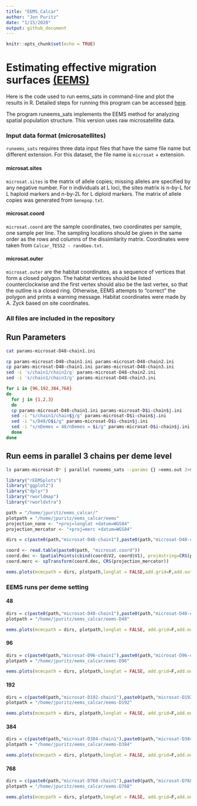 ```yaml
---
title: "EEMS_Calcar"
author: "Jon Puritz"
date: "1/15/2020"
output: github_document
---
```


```r
knitr::opts_chunk$set(echo = TRUE)
```

# Estimating effective migration surfaces [(EEMS)](https://github.com/dipetkov/eems)

Here is the code used to run eems_sats in command-line and plot the results in R. Detailed steps for running this program can be accessed [here](https://github.com/dipetkov/eems/tree/master/runeems_sats).

The program runeems_sats implements the EEMS method for analyzing spatial population structure. This version uses raw microsatellite data.

### Input data format (microsatellites)
`runeems_sats` requires three data input files that have the same file name but different extension. For this dataset, the file name is `microsat` + extension.

#### microsat.sites
`microsat.sites` is the matrix of allele copies; missing alleles are specified by any negative number. For n individuals at L loci, the sites matrix is n-by-L for L haploid markers and n-by-2L for L diploid markers. The matrix of allele copies was generated from `Genepop.txt`.

#### microsat.coord
`microsat.coord` are the sample coordinates, two coordinates per sample, one sample per line. The sampling locations should be given in the same order as the rows and columns of the dissimilarity matrix. Coordinates were taken from `Calcar_TESS2 - randGeo.txt`.

#### microsat.outer
`microsat.outer` are the habitat coordinates, as a sequence of vertices that form a closed polygon. The habitat vertices should be listed counterclockwise and the first vertex should also be the last vertex, so that the outline is a closed ring. Otherwise, EEMS attempts to "correct" the polygon and prints a warning message. Habitat coordinates were made by A. Zyck based on site coordinates.

### All files are included in the repository

## Run Parameters

```bash
cat params-microsat-D48-chain1.ini
```

```bash
cp params-microsat-D48-chain1.ini params-microsat-D48-chain2.ini
cp params-microsat-D48-chain1.ini params-microsat-D48-chain3.ini
sed -i 's/chain1/chain2/g' params-microsat-D48-chain2.ini
sed -i 's/chain1/chain3/g' params-microsat-D48-chain3.ini
```

```bash
for i in {96,192,384,768}
do
  for j in {1,2,3}
  do
  cp params-microsat-D48-chain1.ini params-microsat-D$i-chain$j.ini
  sed -i "s/chain1/chain$j/g" params-microsat-D$i-chain$j.ini
  sed -i "s/D48/D$i/g" params-microsat-D$i-chain$j.ini
  sed -i "s/nDemes = 48/nDemes = $i/g" params-microsat-D$i-chain$j.ini
  done
done
```

## Run eems in parallel 3 chains per deme level
```bash
ls params-microsat-D* | parallel runeems_sats --params {} >eems.out 2>&1
```



```r
library("rEEMSplots")
library("ggplot2")
library("dplyr")
library("rworldmap")
library("rworldxtra")
```


```r
path = "/home/jpuritz/eems_calcar/"
plotpath = "/home/jpuritz/eems_calcar/eems"
projection_none <- "+proj=longlat +datum=WGS84"
projection_mercator <- "+proj=merc +datum=WGS84"
```

```r
dirs = c(paste0(path,"microsat-D48-chain1"),paste0(path,"microsat-D48-chain2"),paste0(path,"microsat-D48-chain3"),paste0(path,"microsat-D96-chain1"),paste0(path,"microsat-D96-chain2"),paste0(path,"microsat-D96-chain3"),paste0(path,"microsat-D192-chain1"),paste0(path,"microsat-D192-chain2"),paste0(path,"microsat-D192-chain3"),paste0(path,"microsat-D384-chain1"),paste0(path,"microsat-D384-chain2"),paste0(path,"microsat-D384-chain3"),paste0(path,"microsat-D768-chain1"),paste0(path,"microsat-D768-chain2"),paste0(path,"microsat-D768-chain3"))

coord <- read.table(paste0(path, "microsat.coord"))
coord.dec <- SpatialPoints(cbind(coord$V2, coord$V1), proj4string=CRS(projection_none))
coord.merc <- spTransform(coord.dec, CRS(projection_mercator))

eems.plots(mcmcpath = dirs, plotpath,longlat = FALSE,add.grid=F,add.outline = T,add.demes = F, projection.in = projection_none, projection.out = projection_mercator, add.map = T,add.abline = T, add.r.squared = T,add.title = FALSE,m.plot.xy = { points(coord.merc, col = "black", cex =1, pch=19) },q.plot.xy = { points(coord.merc, col = "black", cex =1, pch=19) })
```


### EEMS runs per deme setting

#### 48

```r
dirs = c(paste0(path,"microsat-D48-chain1"),paste0(path,"microsat-D48-chain2"),paste0(path,"microsat-D48-chain3"))
plotpath = "/home/jpuritz/eems_calcar/eems-D48"

eems.plots(mcmcpath = dirs, plotpath,longlat = FALSE, add.grid=F,add.outline = T,add.demes = F, projection.in = projection_none, projection.out = projection_mercator, add.map = T,add.abline = T, add.r.squared = T,add.title = FALSE,m.plot.xy = { points(coord.merc, col = "black", cex =1, pch=19) },q.plot.xy = { points(coord.merc, col = "black", cex =1, pch=19) })
```

#### 96

```r
dirs = c(paste0(path,"microsat-D96-chain1"),paste0(path,"microsat-D96-chain2"),paste0(path,"microsat-D96-chain3"))
plotpath = "/home/jpuritz/eems_calcar/eems-D96"

eems.plots(mcmcpath = dirs, plotpath,longlat = FALSE, add.grid=F,add.outline = T,add.demes = F, projection.in = projection_none, projection.out = projection_mercator, add.map = T,add.abline = T, add.r.squared = T,add.title = FALSE,m.plot.xy = { points(coord.merc, col = "black", cex =1, pch=19) },q.plot.xy = { points(coord.merc, col = "black", cex =1, pch=19) })

```

#### 192

```r
dirs = c(paste0(path,"microsat-D192-chain1"),paste0(path,"microsat-D192-chain2"),paste0(path,"microsat-D192-chain3"))
plotpath = "/home/jpuritz/eems_calcar/eems-D192"

eems.plots(mcmcpath = dirs, plotpath,longlat = FALSE, add.grid=F,add.outline = T,add.demes = F, projection.in = projection_none, projection.out = projection_mercator, add.map = T,add.abline = T, add.r.squared = T,add.title = FALSE,m.plot.xy = { points(coord.merc, col = "black", cex =1, pch=19) },q.plot.xy = { points(coord.merc, col = "black", cex =1, pch=19) })

```

#### 384

```r
dirs = c(paste0(path,"microsat-D384-chain1"),paste0(path,"microsat-D384-chain2"),paste0(path,"microsat-D384-chain3"))
plotpath = "/home/jpuritz/eems_calcar/eems-D384"

eems.plots(mcmcpath = dirs, plotpath,longlat = FALSE, add.grid=F,add.outline = T,add.demes = F, projection.in = projection_none, projection.out = projection_mercator, add.map = T,add.abline = T, add.r.squared = T,add.title = FALSE,m.plot.xy = { points(coord.merc, col = "black", cex =1, pch=19) },q.plot.xy = { points(coord.merc, col = "black", cex =1, pch=19) })

```


#### 768

```r
dirs = c(paste0(path,"microsat-D768-chain1"),paste0(path,"microsat-D768-chain2"),paste0(path,"microsat-D768-chain3"))
plotpath = "/home/jpuritz/eems_calcar/eems-D768"

eems.plots(mcmcpath = dirs, plotpath,longlat = FALSE, add.grid=F,add.outline = T,add.demes = F, projection.in = projection_none, projection.out = projection_mercator, add.map = T,add.abline = T, add.r.squared = T,add.title = FALSE,m.plot.xy = { points(coord.merc, col = "black", cex =1, pch=19) },q.plot.xy = { points(coord.merc, col = "black", cex =1, pch=19) })

```


